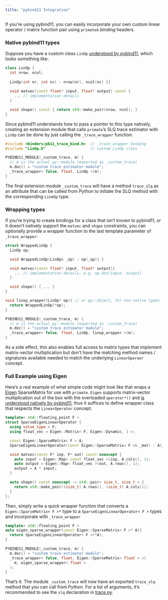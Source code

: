 ```yaml
---
title: "pybind11 Integration"
---
```


If you're using pybind11, you can easily incorporate your own custom linear operator / matrix function pair using `primate`s _binding_ headers. 

### Native pybind11 types

Suppose you have a custom class `LinOp` [understood by pybind11](https://pybind11.readthedocs.io/en/stable/classes.html#object-oriented-code), which looks something like: 

```cpp
class LinOp {
  int nrow, ncol;
  
  LinOp(int nr, int nc) : nrow(nr), ncol(nc) {}
  
  void matvec(const float* input, float* output) const {
    ... // implementation details 
  }

  void shape() const { return std::make_pair(nrow, ncol); }
}
```

Since pybind11 understands how to pass a pointer to this type natively, creating an extension module that calls `primate`'s SLQ trace estimator with `LinOp` can be done by just calling the `_trace_wrapper` function: 

```cpp
#include <binders/pb11_trace_bind.h>  // _trace_wrapper binding  
#include "LinOp.h"                    // custom LinOp class  

PYBIND11_MODULE(_custom_trace, m) {   
  // m is the actual py::module (exported as _custom_trace)
  m.doc() = "custom trace estimator module";
  _trace_wrapper< false, float, LinOp >(m); 
}
```

The final extension module `_custom_trace` will have a method `trace_slq` as an attribute that can be called from Python to initiate the SLQ method with the corresponding `LineOp` type. 

### Wrapping types

If you're trying to create bindings for a class that isn't known to pybind11, or it doesn't natively support the `matvec` and `shape` constraints, you can optionally provide a wrapper function to the last template parameter of `_trace_wrapper`: 

```cpp
struct WrappedLinOp {
  LinOp op;

  void WrappedLinOp(LinOp& _op) : op(_op){ }

  void matvec(const float* input, float* output){
    ... // implementation details, e.g. op.dot(input, output)
  }

  void shape() { ... }
}

void linop_wrapper(LinOp* op){ // or py::object, for non-native types
  return WrappedLinOp(*op); 
}

PYBIND11_MODULE(_custom_trace, m) {   
  // m is the actual py::module (exported as _custom_trace)
  m.doc() = "custom trace estimator module";
  _trace_wrapper< false, float, LinOp, linop_wrapper >(m); 
}
```

As a side effect, this also enables full access to matrix types that implement matrix-vector multiplication but don't have the matching method names / signatures available needed to match the underlying `LinearOperaor` concept. 

### Full Example using Eigen 

Here's a real example of what simple code might look like that wraps a [Eigen](https://eigen.tuxfamily.org/) SparseMatrix for use with `primate`. `Eigen` supports matrix-vector multiplication out of the box with the overloaded `operator*()` and [is understood natively by pybind11](https://pybind11.readthedocs.io/en/stable/advanced/cast/eigen.html), thus it suffices to define wrapper class that respects the `LinearOperator` concept:

```cpp
template< std::floating_point F >
struct SparseEigenLinearOperator {
  using value_type = F;
  using float_vec = Eigen::Matrix< F, Eigen::Dynamic, 1 >;

  const Eigen::SparseMatrix< F > A;  
  SparseEigenLinearOperator(const Eigen::SparseMatrix< F >& _mat) : A(_mat){}

  void matvec(const F* inp, F* out) const noexcept {
    auto input = Eigen::Map< const float_vec >(inp, A.cols(), 1); 
    auto output = Eigen::Map< float_vec >(out, A.rows(), 1);
    output = A * input; 
  }

  auto shape() const noexcept -> std::pair< size_t, size_t > {
    return std::make_pair((size_t) A.rows(), (size_t) A.cols());
  }
};
```

Then, simply write a quick wrapper function that converts a `Eigen::SparseMatrix< F >*` type to a `SparseEigenLinearOperator< F >` types and incorporate with `_trace_wrapper`

```cpp
template< std::floating_point F >
auto eigen_sparse_wrapper(const Eigen::SparseMatrix< F >* A){
  return SparseEigenLinearOperator< F >(*A);
}

PYBIND11_MODULE(_custom_trace, m) {
  m.doc() = "custom trace estimator module";
  _trace_wrapper< false, float, Eigen::SparseMatrix< float > >(
    m, eigen_sparse_wrapper< float >
  ); 
}
```

That's it. The module `_custom_trace` will now have an exported `trace_slq` method that you can call from Python. For a list of arguments, it's recommended to see the `slq` declaration in [trace.py](https://github.com/peekxc/primate/blob/main/src/primate/trace.py).